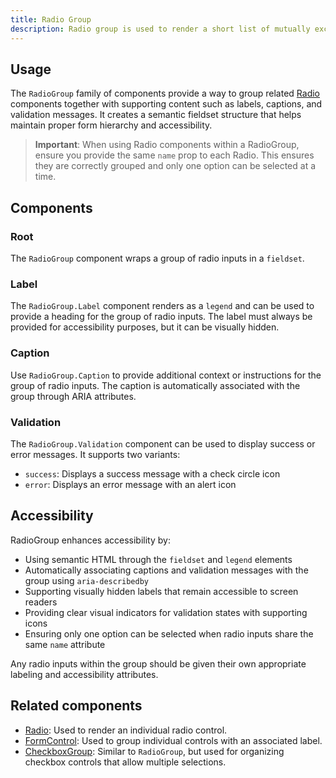 ```yaml
---
title: Radio Group
description: Radio group is used to render a short list of mutually exclusive options.
---
```



## Usage

The `RadioGroup` family of components provide a way to group related [Radio](/components/Radio) components together with supporting content such as labels, captions, and validation messages. It creates a semantic fieldset structure that helps maintain proper form hierarchy and accessibility.

> **Important**: When using Radio components within a RadioGroup, ensure you provide the same `name` prop to each Radio. This ensures they are correctly grouped and only one option can be selected at a time.

## Components

### Root

The `RadioGroup` component wraps a group of radio inputs in a `fieldset`.

### Label

The `RadioGroup.Label` component renders as a `legend` and can be used to provide a heading for the group of radio inputs. The label must always be provided for accessibility purposes, but it can be visually hidden.

### Caption

Use `RadioGroup.Caption` to provide additional context or instructions for the group of radio inputs. The caption is automatically associated with the group through ARIA attributes.

### Validation

The `RadioGroup.Validation` component can be used to display success or error messages. It supports two variants:

- `success`: Displays a success message with a check circle icon
- `error`: Displays an error message with an alert icon

## Accessibility

RadioGroup enhances accessibility by:

- Using semantic HTML through the `fieldset` and `legend` elements
- Automatically associating captions and validation messages with the group using `aria-describedby`
- Supporting visually hidden labels that remain accessible to screen readers
- Providing clear visual indicators for validation states with supporting icons
- Ensuring only one option can be selected when radio inputs share the same `name` attribute

Any radio inputs within the group should be given their own appropriate labeling and accessibility attributes.

## Related components

- [Radio](/components/Radio): Used to render an individual radio control.
- [FormControl](/components/FormControl): Used to group individual controls with an associated label.
- [CheckboxGroup](/components/CheckboxGroup): Similar to `RadioGroup`, but used for organizing checkbox controls that allow multiple selections.
